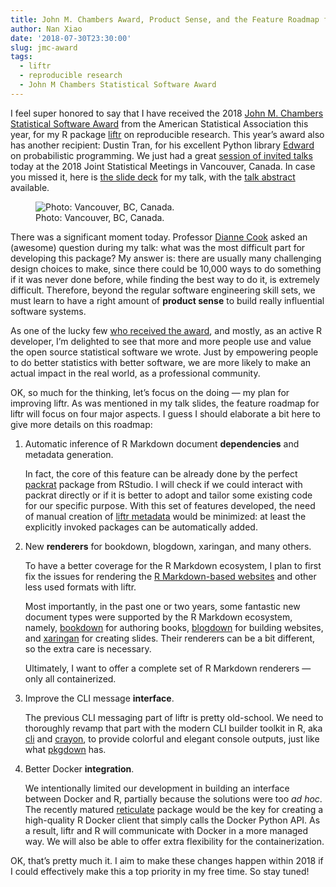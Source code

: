 ```yaml
---
title: John M. Chambers Award, Product Sense, and the Feature Roadmap for liftr
author: Nan Xiao
date: '2018-07-30T23:30:00'
slug: jmc-award
tags:
  - liftr
  - reproducible research
  - John M Chambers Statistical Software Award
---
```


I feel super honored to say that I have received the 2018 [John M. Chambers Statistical Software Award](http://stat-computing.org/awards/jmc/) from the American Statistical Association this year, for my R package [liftr](https://nanx.me/liftr/) on reproducible research. This year's award also has another recipient: Dustin Tran, for his excellent Python library [Edward](http://edwardlib.org/) on probabilistic programming. We just had a great [session of invited talks](https://ww2.amstat.org/meetings/JSM/2018/onlineprogram/ActivityDetails.cfm?SessionID=215482) today at the 2018 Joint Statistical Meetings in Vancouver, Canada. In case you missed it, here is [the slide deck](https://nanx.me/talks/jsm2018-liftr-nanxiao.pdf) for my talk, with the [talk abstract](https://ww2.amstat.org/meetings/JSM/2018/onlineprogram/AbstractDetails.cfm?abstractid=329348) available.

![Photo: Vancouver, BC, Canada.](/image/jsm-vancouver.jpg)

There was a significant moment today. Professor [Dianne Cook](http://www.dicook.org/) asked an (awesome) question during my talk: what was the most difficult part for developing this package? My answer is: there are usually many challenging design choices to make, since there could be 10,000 ways to do something if it was never done before, while finding the best way to do it, is extremely difficult. Therefore, beyond the regular software engineering skill sets, we must learn to have a right amount of **product sense** to build really influential software systems.

As one of the lucky few [who received the award](http://stat-computing.org/awards/jmc/winners.html), and mostly, as an active R developer, I'm delighted to see that more and more people use and value the open source statistical software we wrote. Just by empowering people to do better statistics with better software, we are more likely to make an actual impact in the real world, as a professional community.

OK, so much for the thinking, let's focus on the doing --- my plan for improving liftr. As was mentioned in my talk slides, the feature roadmap for liftr will focus on four major aspects. I guess I should elaborate a bit here to give more details on this roadmap:

1. Automatic inference of R Markdown document **dependencies** and metadata generation.

   In fact, the core of this feature can be already done by the perfect [packrat](https://github.com/rstudio/packrat) package from RStudio. I will check if we could interact with packrat directly or if it is better to adopt and tailor some existing code for our specific purpose. With this set of features developed, the need of manual creation of [liftr metadata](https://nanx.me/liftr/articles/liftr-intro.html#metadata-for-containerization) would be minimized: at least the explicitly invoked packages can be automatically added.

2. New **renderers** for bookdown, blogdown, xaringan, and many others.

   To have a better coverage for the R Markdown ecosystem, I plan to first fix the issues for rendering the [R Markdown-based websites](https://rmarkdown.rstudio.com/lesson-13.html) and other less used formats with liftr.

   Most importantly, in the past one or two years, some fantastic new document types were supported by the R Markdown ecosystem, namely, [bookdown](https://github.com/rstudio/bookdown) for authoring books, [blogdown](https://github.com/rstudio/blogdown) for building websites, and [xaringan](https://github.com/yihui/xaringan) for creating slides. Their renderers can be a bit different, so the extra care is necessary.

   Ultimately, I want to offer a complete set of R Markdown renderers --- only all containerized.

3. Improve the CLI message **interface**.

   The previous CLI messaging part of liftr is pretty old-school. We need to thoroughly revamp that part with the modern CLI builder toolkit in R, aka [cli](https://github.com/r-lib/cli) and [crayon](https://github.com/r-lib/crayon), to provide colorful and elegant console outputs, just like what [pkgdown](https://github.com/r-lib/pkgdown) has.

4. Better Docker **integration**.

   We intentionally limited our development in building an interface between Docker and R, partially because the solutions were too _ad hoc_. The recently matured [reticulate](https://github.com/rstudio/reticulate) package would be the key for creating a high-quality R Docker client that simply calls the Docker Python API. As a result, liftr and R will communicate with Docker in a more managed way. We will also be able to offer extra flexibility for the containerization.

OK, that's pretty much it. I aim to make these changes happen within 2018 if I could effectively make this a top priority in my free time. So stay tuned!
